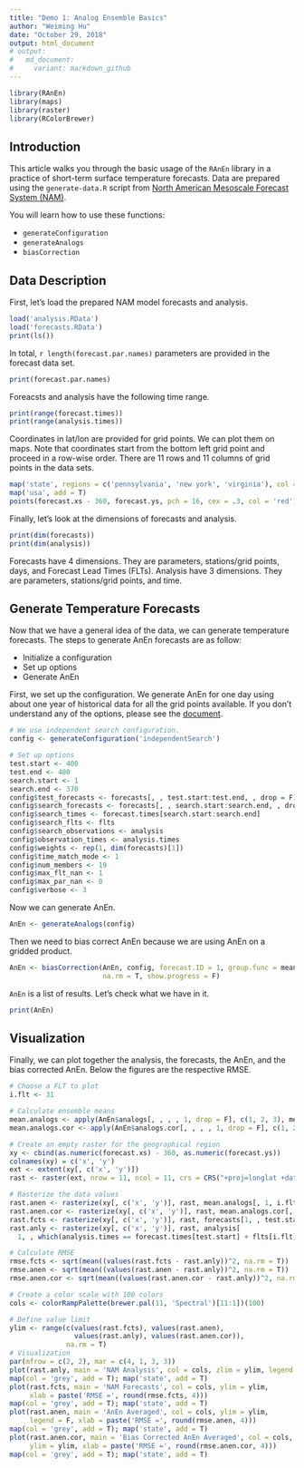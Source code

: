 ```yaml
---
title: "Demo 1: Analog Ensemble Basics"
author: "Weiming Hu"
date: "October 29, 2018"
output: html_document
# output: 
#   md_document:
#     variant: markdown_github
---
```


```r
library(RAnEn)
library(maps)
library(raster)
library(RColorBrewer)
```

## Introduction

This article walks you through the basic usage of the `RAnEn` library in a practice of short-term surface temperature forecasts. Data are prepared using the `generate-data.R` script from [North American Mesoscale Forecast System (NAM)](https://www.ncdc.noaa.gov/data-access/model-data/model-datasets/north-american-mesoscale-forecast-system-nam). 

You will learn how to use these functions:

- `generateConfiguration`
- `generateAnalogs`
- `biasCorrection`

## Data Description

First, let's load the prepared NAM model forecasts and analysis.

```r
load('analysis.RData')
load('forecasts.RData')
print(ls())
```

In total, `r length(forecast.par.names)` parameters are provided in the forecast data set.

```r
print(forecast.par.names)
```

Foreacsts and analysis have the following time range.

```r
print(range(forecast.times))
print(range(analysis.times))
```

Coordinates in lat/lon are provided for grid points. We can plot them on maps. Note that coordinates start from the bottom left grid point and proceed in a row-wise order. There are 11 rows and 11 columns of grid points in the data sets.

```r
map('state', regions = c('pennsylvania', 'new york', 'virginia'), col = 'grey')
map('usa', add = T)
points(forecast.xs - 360, forecast.ys, pch = 16, cex = .3, col = 'red')
```

Finally, let's look at the dimensions of forecasts and analysis.

```r
print(dim(forecasts))
print(dim(analysis))
```

Forecasts have 4 dimensions. They are parameters, stations/grid points, days, and Forecast Lead Times (FLTs). Analysis have 3 dimensions. They are parameters, stations/grid points, and time.

## Generate Temperature Forecasts

Now that we have a general idea of the data, we can generate temperature forecasts. The steps to generate AnEn forecasts are as follow:

- Initialize a configuration
- Set up options
- Generate AnEn

First, we set up the configuration. We generate AnEn for one day using about one year of historical data for all the grid points available. If you don't understand any of the options, please see the [document](https://weiming-hu.github.io/AnalogsEnsemble/R/reference/generateConfiguration.html).

```r
# We use independent search configuration.
config <- generateConfiguration('independentSearch')

# Set up options
test.start <- 400
test.end <- 400
search.start <- 1
search.end <- 370
config$test_forecasts <- forecasts[, , test.start:test.end, , drop = F]
config$search_forecasts <- forecasts[, , search.start:search.end, , drop = F]
config$search_times <- forecast.times[search.start:search.end]
config$search_flts <- flts
config$search_observations <- analysis
config$observation_times <- analysis.times
config$weights <- rep(1, dim(forecasts)[1])
config$time_match_mode <- 1
config$num_members <- 19
config$max_flt_nan <- 1
config$max_par_nan <- 0
config$verbose <- 3
```

Now we can generate AnEn.

```r
AnEn <- generateAnalogs(config)
```

Then we need to bias correct AnEn because we are using AnEn on a gridded product.

```r
AnEn <- biasCorrection(AnEn, config, forecast.ID = 1, group.func = mean,
                       na.rm = T, show.progress = F)
```

`AnEn` is a list of results. Let's check what we have in it.

```r
print(AnEn)
```

## Visualization

Finally, we can plot together the analysis, the forecasts, the AnEn, and the bias corrected AnEn. Below the figures are the respective RMSE.

```r
# Choose a FLT to plot
i.flt <- 31

# Calculate ensemble means
mean.analogs <- apply(AnEn$analogs[, , , , 1, drop = F], c(1, 2, 3), mean, na.rm = T)
mean.analogs.cor <- apply(AnEn$analogs.cor[, , , , 1, drop = F], c(1, 2, 3), mean, na.rm = T)

# Create an empty raster for the geographical region
xy <- cbind(as.numeric(forecast.xs) - 360, as.numeric(forecast.ys))
colnames(xy) = c('x', 'y')
ext <- extent(xy[, c('x', 'y')])
rast <- raster(ext, nrow = 11, ncol = 11, crs = CRS("+proj=longlat +datum=WGS84"))

# Rasterize the data values
rast.anen <- rasterize(xy[, c('x', 'y')], rast, mean.analogs[, 1, i.flt], fun = mean)
rast.anen.cor <- rasterize(xy[, c('x', 'y')], rast, mean.analogs.cor[, 1, i.flt], fun = mean)
rast.fcts <- rasterize(xy[, c('x', 'y')], rast, forecasts[1, , test.start, i.flt], fun = mean)
rast.anly <- rasterize(xy[, c('x', 'y')], rast, analysis[
  1, , which(analysis.times == forecast.times[test.start] + flts[i.flt])], fun = mean)

# Calculate RMSE
rmse.fcts <- sqrt(mean((values(rast.fcts - rast.anly))^2, na.rm = T))
rmse.anen <- sqrt(mean((values(rast.anen - rast.anly))^2, na.rm = T))
rmse.anen.cor <- sqrt(mean((values(rast.anen.cor - rast.anly))^2, na.rm = T))

# Create a color scale with 100 colors
cols <- colorRampPalette(brewer.pal(11, 'Spectral')[11:1])(100)

# Define value limit
ylim <- range(c(values(rast.fcts), values(rast.anen),
                values(rast.anly), values(rast.anen.cor)),
              na.rm = T)
# Visualization
par(mfrow = c(2, 2), mar = c(4, 1, 3, 3))
plot(rast.anly, main = 'NAM Analysis', col = cols, zlim = ylim, legend = F)
map(col = 'grey', add = T); map('state', add = T)
plot(rast.fcts, main = 'NAM Forecasts', col = cols, ylim = ylim,
     xlab = paste('RMSE =', round(rmse.fcts, 4)))
map(col = 'grey', add = T); map('state', add = T)
plot(rast.anen, main = 'AnEn Averaged', col = cols, ylim = ylim,
     legend = F, xlab = paste('RMSE =', round(rmse.anen, 4)))
map(col = 'grey', add = T); map('state', add = T)
plot(rast.anen.cor, main = 'Bias Corrected AnEn Averaged', col = cols,
     ylim = ylim, xlab = paste('RMSE =', round(rmse.anen.cor, 4)))
map(col = 'grey', add = T); map('state', add = T)
```

